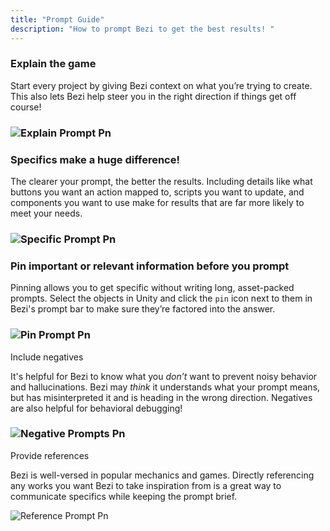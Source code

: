 ```yaml
---
title: "Prompt Guide"
description: "How to prompt Bezi to get the best results! "
---
```


### Explain the game

Start every project by giving Bezi context on what you’re trying to create. This also lets Bezi help steer you in the right direction if things get off course\!

### ![Explain Prompt Pn](/images/explain-prompt.png)

### Specifics make a huge difference\!

The clearer your prompt, the better the results. Including details like what buttons you want an action mapped to, scripts you want to update, and components you want to use make for results that are far more likely to meet your needs.

### ![Specific Prompt Pn](/images/specific-prompt.png)

### Pin important or relevant information before you prompt

Pinning allows you to get specific without writing long, asset-packed prompts. Select the objects in Unity and click the `pin` icon next to them in Bezi's prompt bar to make sure they’re factored into the answer.

### ![Pin Prompt Pn](/images/pin-prompt.png)

Include negatives

It's helpful for Bezi to know what you _don’t_ want to prevent noisy behavior and hallucinations. Bezi may _think_ it understands what your prompt means, but has misinterpreted it and is heading in the wrong direction. Negatives are also helpful for behavioral debugging\!

### ![Negative Prompts Pn](/images/negative-prompts.png)

Provide references

Bezi is well-versed in popular mechanics and games. Directly referencing any works you want Bezi to take inspiration from is a great way to communicate specifics while keeping the prompt brief.

![Reference Prompt Pn](/images/reference-prompt.png)